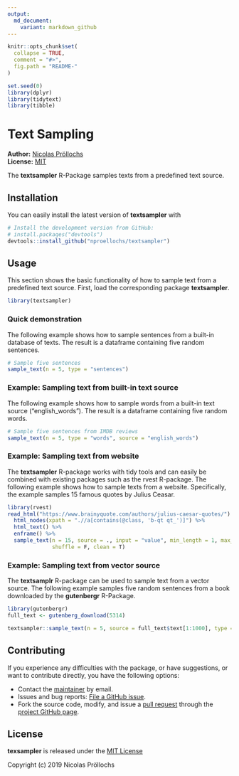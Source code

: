 ```yaml
---
output:
  md_document:
    variant: markdown_github
---
```


<!-- README.md is generated from README.Rmd. Please edit that file -->

```r
knitr::opts_chunk$set(
  collapse = TRUE,
  comment = "#>",
  fig.path = "README-"
)
```

```r
set.seed(0)
library(dplyr)
library(tidytext)
library(tibble)
```

# Text Sampling

**Author:** [Nicolas Pröllochs](https://nproellochs.com)<br/>
**License:** [MIT](https://opensource.org/licenses/MIT)

The **textsampler** R-Package samples texts from a predefined text source. 

## Installation

You can easily install the latest version of **textsampler** with

```r
# Install the development version from GitHub:
# install.packages("devtools")
devtools::install_github("nproellochs/textsampler")
```


## Usage

This section shows the basic functionality of how to sample text from a predefined text source. First, load the corresponding package **textsampler**.

```r
library(textsampler)
```

### Quick demonstration

The following example shows how to sample sentences from a built-in database of texts. The result is a dataframe containing five random sentences.

```r
# Sample five sentences
sample_text(n = 5, type = "sentences")

```


### Example: Sampling text from built-in text source

The following example shows how to sample words from a built-in text source ("english_words"). The result is a dataframe containing five random words.

```r
# Sample five sentences from IMDB reviews
sample_text(n = 5, type = "words", source = "english_words")

```


### Example: Sampling text from website

The **textsampler** R-package works with tidy tools and can easily be combined with existing packages such as the rvest R-package. The following example shows how to sample texts from a website. Specifically, the example samples 15 famous quotes by Julius Ceasar.

```r
library(rvest)
read_html("https://www.brainyquote.com/authors/julius-caesar-quotes/") %>%
  html_nodes(xpath = ".//a[contains(@class, 'b-qt qt_')]") %>%
  html_text() %>% 
  enframe() %>% 
  sample_text(n = 15, source = ., input = "value", min_length = 1, max_length = 40,
              shuffle = F, clean = T)

```

### Example: Sampling text from vector source

The **textsamplr** R-package can be used to sample text from a vector source. The following example samples five random sentences from a book downloaded by the **gutenbergr** R-Package.

```r
library(gutenbergr)
full_text <- gutenberg_download(5314)

textsampler::sample_text(n = 5, source = full_text$text[1:1000], type = "sentences", shuffle = T)


```

## Contributing

If you experience any difficulties with the package, or have suggestions, or want to contribute directly, you have the following options:

* Contact the [maintainer](mailto:nicolas.proellochs@wi.jlug.de) by email.
* Issues and bug reports: [File a GitHub issue](https://github.com/nproellochs/textsampler/issues).
* Fork the source code, modify, and issue a [pull request](https://help.github.com/articles/creating-a-pull-request-from-a-fork/) through the [project GitHub page](https://github.com/nproellochs/textsampler).


## License 

**texsampler** is released under the [MIT License](https://opensource.org/licenses/MIT)

Copyright (c) 2019 Nicolas Pröllochs
